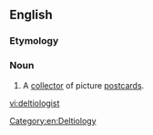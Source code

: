 ==English==

===Etymology===
{{suffix|deltiology|ist}}

===Noun===
{{en-noun}}

# A [[collector]] of picture [[postcards]].

[[Category:en:Deltiology]]

[[vi:deltiologist]]